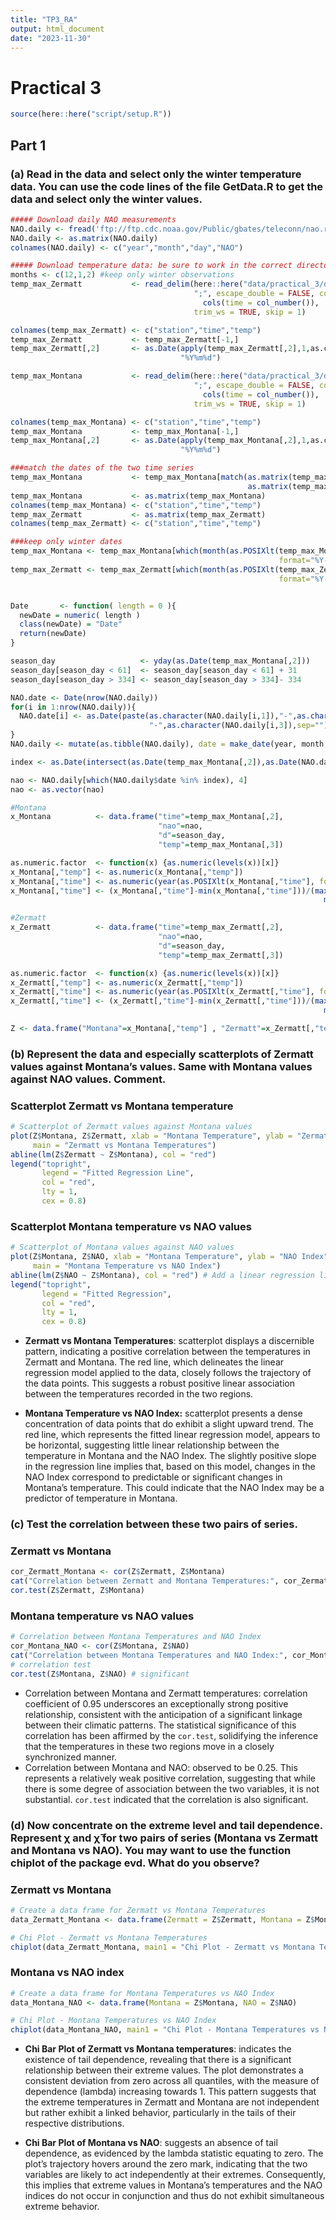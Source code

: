 ```yaml
---
title: "TP3_RA"
output: html_document
date: "2023-11-30"
---
```


# Practical 3 
```r
source(here::here("script/setup.R"))
```
 
## Part 1

### (a) Read in the data and select only the winter temperature data. You can use the code lines of the file GetData.R to get the data and select only the winter values.

```r
##### Download daily NAO measurements
NAO.daily <- fread('ftp://ftp.cdc.noaa.gov/Public/gbates/teleconn/nao.reanalysis.t10trunc.1948-present.txt')
NAO.daily <- as.matrix(NAO.daily)
colnames(NAO.daily) <- c("year","month","day","NAO")

##### Download temperature data: be sure to work in the correct directory
months <- c(12,1,2) #keep only winter observations
temp_max_Zermatt           <- read_delim(here::here("data/practical_3/daily_maximum_Zermatt/order_107669_data.txt"), 
                                         ";", escape_double = FALSE, col_types = 
                                           cols(time = col_number()), 
                                         trim_ws = TRUE, skip = 1)

colnames(temp_max_Zermatt) <- c("station","time","temp")
temp_max_Zermatt           <- temp_max_Zermatt[-1,]
temp_max_Zermatt[,2]       <- as.Date(apply(temp_max_Zermatt[,2],1,as.character),
                                      "%Y%m%d")

temp_max_Montana           <- read_delim(here::here("data/practical_3/daily_maximum_Montana/order_107668_data.txt"), 
                                         ";", escape_double = FALSE, col_types = 
                                           cols(time = col_number()), 
                                         trim_ws = TRUE, skip = 1)

colnames(temp_max_Montana) <- c("station","time","temp")
temp_max_Montana           <- temp_max_Montana[-1,]
temp_max_Montana[,2]       <- as.Date(apply(temp_max_Montana[,2],1,as.character),
                                      "%Y%m%d")

###match the dates of the two time series
temp_max_Montana           <- temp_max_Montana[match(as.matrix(temp_max_Zermatt[,2]),
                                                     as.matrix(temp_max_Montana[,2])),]
temp_max_Montana           <- as.matrix(temp_max_Montana)
colnames(temp_max_Montana) <- c("station","time","temp")
temp_max_Zermatt           <- as.matrix(temp_max_Zermatt)
colnames(temp_max_Zermatt) <- c("station","time","temp")

###keep only winter dates
temp_max_Montana <- temp_max_Montana[which(month(as.POSIXlt(temp_max_Montana[,"time"], 
                                                            format="%Y-%m-%d")) %in% months),]
temp_max_Zermatt <- temp_max_Zermatt[which(month(as.POSIXlt(temp_max_Zermatt[,"time"], 
                                                            format="%Y-%m-%d")) %in% months),]


Date       <- function( length = 0 ){
  newDate = numeric( length )
  class(newDate) = "Date"
  return(newDate)
}

season_day                   <- yday(as.Date(temp_max_Montana[,2]))
season_day[season_day < 61]  <- season_day[season_day < 61] + 31
season_day[season_day > 334] <- season_day[season_day > 334]- 334

NAO.date <- Date(nrow(NAO.daily))
for(i in 1:nrow(NAO.daily)){
  NAO.date[i] <- as.Date(paste(as.character(NAO.daily[i,1]),"-",as.character(NAO.daily[i,2]),
                               "-",as.character(NAO.daily[i,3]),sep=""),format="%Y-%m-%d")
}
NAO.daily <- mutate(as.tibble(NAO.daily), date = make_date(year, month, day))

index <- as.Date(intersect(as.Date(temp_max_Montana[,2]),as.Date(NAO.date)))

nao <- NAO.daily[which(NAO.daily$date %in% index), 4]
nao <- as.vector(nao)

#Montana
x_Montana          <- data.frame("time"=temp_max_Montana[,2],
                                 "nao"=nao,
                                 "d"=season_day,
                                 "temp"=temp_max_Montana[,3])

as.numeric.factor  <- function(x) {as.numeric(levels(x))[x]}
x_Montana[,"temp"] <- as.numeric(x_Montana[,"temp"])
x_Montana[,"time"] <- as.numeric(year(as.POSIXlt(x_Montana[,"time"], format="%Y-%m-%d")))
x_Montana[,"time"] <- (x_Montana[,"time"]-min(x_Montana[,"time"]))/(max(x_Montana[,"time"])-
                                                                      min(x_Montana[,"time"]))

#Zermatt
x_Zermatt          <- data.frame("time"=temp_max_Zermatt[,2],
                                 "nao"=nao,
                                 "d"=season_day,
                                 "temp"=temp_max_Zermatt[,3])

as.numeric.factor  <- function(x) {as.numeric(levels(x))[x]}
x_Zermatt[,"temp"] <- as.numeric(x_Zermatt[,"temp"])
x_Zermatt[,"time"] <- as.numeric(year(as.POSIXlt(x_Zermatt[,"time"], format="%Y-%m-%d")))
x_Zermatt[,"time"] <- (x_Zermatt[,"time"]-min(x_Zermatt[,"time"]))/(max(x_Zermatt[,"time"])-
                                                                      min(x_Zermatt[,"time"]))

Z <- data.frame("Montana"=x_Montana[,"temp"] , "Zermatt"=x_Zermatt[,"temp"], "NAO"=x_Zermatt[,"NAO"])
```

### (b) Represent the data and especially scatterplots of Zermatt values against Montana's values. Same with Montana values against NAO values. Comment.
::: panel-tabset
### Scatterplot Zermatt vs Montana temperature
```r
# Scatterplot of Zermatt values against Montana values
plot(Z$Montana, Z$Zermatt, xlab = "Montana Temperature", ylab = "Zermatt Temperature", 
     main = "Zermatt vs Montana Temperatures")
abline(lm(Z$Zermatt ~ Z$Montana), col = "red") 
legend("topright", 
       legend = "Fitted Regression Line", 
       col = "red", 
       lty = 1, 
       cex = 0.8)
```

### Scatterplot Montana temperature vs NAO values 
```r
# Scatterplot of Montana values against NAO values
plot(Z$Montana, Z$NAO, xlab = "Montana Temperature", ylab = "NAO Index", 
     main = "Montana Temperature vs NAO Index")
abline(lm(Z$NAO ~ Z$Montana), col = "red") # Add a linear regression line
legend("topright", 
       legend = "Fitted Regression", 
       col = "red", 
       lty = 1, 
       cex = 0.8)
```
:::

-   **Zermatt vs Montana Temperatures**: scatterplot displays a discernible pattern, indicating a positive correlation between the temperatures in Zermatt and Montana. The red line, which delineates the linear regression model applied to the data, closely follows the trajectory of the data points. This suggests a robust positive linear association between the temperatures recorded in the two regions.

-   **Montana Temperature vs NAO Index:** scatterplot presents a dense concentration of data points that do exhibit a slight upward trend. The red line, which represents the fitted linear regression model, appears to be horizontal, suggesting little linear relationship between the temperature in Montana and the NAO Index. The slightly positive slope in the regression line implies that, based on this model, changes in the NAO Index correspond to predictable or significant changes in Montana's temperature. This could indicate that the NAO Index may be a predictor of temperature in Montana. 

### (c) Test the correlation between these two pairs of series.
::: panel-tabset
### Zermatt vs Montana
```r
cor_Zermatt_Montana <- cor(Z$Zermatt, Z$Montana)
cat("Correlation between Zermatt and Montana Temperatures:", cor_Zermatt_Montana, "\n")
cor.test(Z$Zermatt, Z$Montana)
```

### Montana temperature vs NAO values 
```r
# Correlation between Montana Temperatures and NAO Index
cor_Montana_NAO <- cor(Z$Montana, Z$NAO)
cat("Correlation between Montana Temperatures and NAO Index:", cor_Montana_NAO, "\n")
# correlation test 
cor.test(Z$Montana, Z$NAO) # significant 

```
:::

- Correlation between Montana and Zermatt temperatures: correlation coefficient of 0.95 underscores an exceptionally strong positive relationship, consistent with the anticipation of a significant linkage between their climatic patterns. The statistical significance of this correlation has been affirmed by the `cor.test`, solidifying the inference that the temperatures in these two regions move in a closely synchronized manner. 
- Correlation between Montana and NAO: observed to be 0.25. This represents a relatively weak positive correlation, suggesting that while there is some degree of association between the two variables, it is not substantial. `cor.test` indicated that the correlation is also significant. 

### (d) Now concentrate on the extreme level and tail dependence. Represent χ and χ̄ for two pairs of series (Montana vs Zermatt and Montana vs NAO). You may want to use the function chiplot of the package evd. What do you observe? 
::: panel-tabset
### Zermatt vs Montana 
```r
# Create a data frame for Zermatt vs Montana Temperatures
data_Zermatt_Montana <- data.frame(Zermatt = Z$Zermatt, Montana = Z$Montana)

# Chi Plot - Zermatt vs Montana Temperatures
chiplot(data_Zermatt_Montana, main1 = "Chi Plot - Zermatt vs Montana Temperatures")

```
### Montana vs NAO index 
```r
# Create a data frame for Montana Temperatures vs NAO Index
data_Montana_NAO <- data.frame(Montana = Z$Montana, NAO = Z$NAO)

# Chi Plot - Montana Temperatures vs NAO Index
chiplot(data_Montana_NAO, main1 = "Chi Plot - Montana Temperatures vs NAO Index")
```
:::
- **Chi Bar Plot of Zermatt vs Montana temperatures**: indicates the existence of tail dependence, revealing that there is a significant relationship between their extreme values. The plot demonstrates a consistent deviation from zero across all quantiles, with the measure of dependence (lambda) increasing towards 1. This pattern suggests that the extreme temperatures in Zermatt and Montana are not independent but rather exhibit a linked behavior, particularly in the tails of their respective distributions. 

- **Chi Bar Plot of Montana vs NAO**: suggests an absence of tail dependence, as evidenced by the lambda statistic equating to zero. The plot's trajectory hovers around the zero mark, indicating that the two variables are likely to act independently at their extremes. Consequently, this implies that extreme values in Montana's temperatures and the NAO indices do not occur in conjunction and thus do not exhibit simultaneous extreme behavior.



